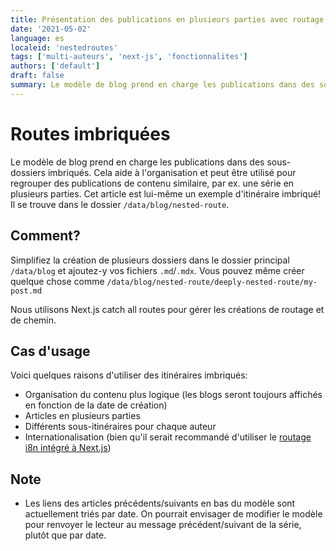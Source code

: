```yaml
---
title: Présentation des publications en plusieurs parties avec routage imbriqué
date: '2021-05-02'
language: es
localeid: 'nestedroutes'
tags: ['multi-auteurs', 'next-js', 'fonctionnalites']
authors: ['default']
draft: false
summary: Le modèle de blog prend en charge les publications dans des sous-dossiers imbriqués. Cela peut être utilisé pour regrouper les publications de contenu similaire, par ex. un cours en plusieurs parties. Cet article est lui-même un exemple de routage imbriqué!
---
```


# Routes imbriquées

Le modèle de blog prend en charge les publications dans des sous-dossiers imbriqués. Cela aide à l'organisation et peut être utilisé pour regrouper des publications de contenu similaire, par ex. une série en plusieurs parties. Cet article est lui-même un exemple d'itinéraire imbriqué! Il se trouve dans le dossier `/data/blog/nested-route`.

## Comment?

Simplifiez la création de plusieurs dossiers dans le dossier principal `/data/blog` et ajoutez-y vos fichiers `.md`/`.mdx`. Vous pouvez même créer quelque chose comme `/data/blog/nested-route/deeply-nested-route/my-post.md`

Nous utilisons Next.js catch all routes pour gérer les créations de routage et de chemin.


## Cas d'usage

Voici quelques raisons d'utiliser des itinéraires imbriqués:

- Organisation du contenu plus logique (les blogs seront toujours affichés en fonction de la date de création)
- Articles en plusieurs parties
- Différents sous-itinéraires pour chaque auteur
- Internationalisation (bien qu'il serait recommandé d'utiliser le [routage i8n intégré à Next.js](https://nextjs.org/docs/advanced-features/i18n-routing))

## Note

- Les liens des articles précédents/suivants en bas du modèle sont actuellement triés par date. On pourrait envisager de modifier le modèle pour renvoyer le lecteur au message précédent/suivant de la série, plutôt que par date.
